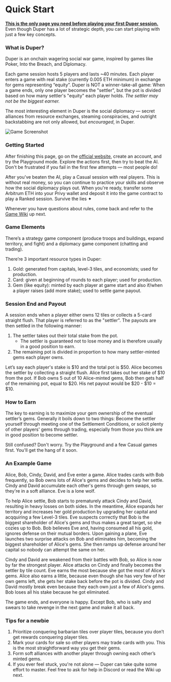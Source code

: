 # Quick Start

**<u>This is the only page you need before playing your first Duper session.</u>** Even though Duper has a lot of strategic depth, you can start playing with just a few key concepts.

### What is Duper?

Duper is an onchain wagering social war game, inspired by games like Poker, Into the Breach, and Diplomacy.

Each game session hosts 5 players and lasts ~40 minutes. Each player enters a game with real stake (currently 0.005 ETH minimum) in exchange for gems representing “equity”. Duper is NOT a winner-take-all game: When a game ends, only one player becomes the "settler", but the pot is divided based on how many settler's "equity" each player holds. _The settler may not be the biggest earner._

The most interesting element in Duper is the social diplomacy — secret alliances from resource exchanges, steaming conspiracies, and outright backstabbing are not only allowed, but _encouraged_, in Duper.

![Game Screenshot](../public/game.png)

### Getting Started

After finishing this page, go on the [official website](https://play.duper.gg), create an account, and try the Playground mode. Explore the actions first, then try to beat the AI. Don't be frustrated if you fail in the first few attempts — most people do!

After you've beaten the AI, play a Casual session with real players. This is without real money, so you can continue to practice your skills and observe how the social diplomacy plays out. When you're ready, transfer some Arbitrum ETH into your Privy wallet and deposit it into the game contract to play a Ranked session. Survive the lies ✦

Whenever you have questions about rules, come back and refer to the [Game Wiki](./wiki) up next.

### Game Elements

There’s a strategy game component (produce troops and buildings, expand territory, and fight) and a diplomacy game component (chatting and trading).

There’re 3 important resource types in Duper:

1. Gold: generated from capitals, level-3 tiles, and economists; used for production.
2. Card: given at beginning of rounds to each player; used for production.
3. Gem (like equity): minted by each player at game start and also if/when a player raises (add more stake); used to settle game payout.

### Session End and Payout

A session ends when a player either owns 12 tiles or collects a 5-card straight flush. That player is referred to as the "settler". The payouts are then settled in the following manner:

1. The settler takes out their total stake from the pot.
   - The settler is guaranteed not to lose money and is therefore usually in a good position to earn.
2. The remaining pot is divided in proportion to how many settler-minted gems each player owns.

Let’s say each player's stake is \$10 and the total pot is \$50. Alice becomes the settler by collecting a straight flush. Alice first takes out her stake of \$10 from the pot. If Bob owns 5 out of 10 Alice-minted gems, Bob then gets half of the remaining pot, equal to \$20. His net payout would be \$20 - \$10 = \$10.

### How to Earn

The key to earning is to maximize your gem ownership of the eventual settler’s gems. Generally it boils down to two things: Become the settler yourself through meeting one of the Settlement Conditions, or solicit plenty of other players' gems through trading, especially from those you think are in good position to become settler.

Still confused? Don't worry. Try the Playground and a few Casual games first. You'll get the hang of it soon.

### An Example Game

Alice, Bob, Cindy, David, and Eve enter a game. Alice trades cards with Bob frequently, so Bob owns lots of Alice's gems and decides to help her settle. Cindy and David accumulate each other's gems through gem swaps, so they're in a soft alliance. Eve is a lone wolf.

To help Alice settle, Bob starts to prematurely attack Cindy and David, resulting in heavy losses on both sides. In the meantime, Alice expands her territory and increases her gold production by upgrading her capital and acqquiring a few Level-3 tiles. Eve suspects correctly that Bob is the biggest shareholder of Alice's gems and thus makes a great target, so she cozies up to Bob. Bob believes Eve and, having consumed all his gold, ignores defense on their mutual borders. Upon gaining a plane, Eve launches two surprise attacks on Bob and eliminates him, becoming the biggest shareholder of Alice's gems. She then ramps up defense around her capital so nobody can attempt the same on her.

Cindy and David are weakened from their battles with Bob, so Alice is now by far the strongest player. Alice attacks on Cindy and finally becomes the settler by tile count. Eve earns the most because she got the most of Alice's gems. Alice also earns a little, because even though she has very few of her own gems left, she gets her stake back before the pot is divided. Cindy and David mostly break even because they each own just a few of Alice's gems. Bob loses all his stake because he got eliminated.

The game ends, and everyone is happy. Except Bob, who is salty and swears to take revenge in the next game and make it all back.

### Tips for a newbie

1. Prioritize conquering barbarian tiles over player tiles, because you don’t get rewards conquering player tiles.
2. Mark your cards for sale so other players may trade cards with you. This is the most straightforward way you get their gems.
3. Form soft alliances with another player through owning each other’s minted gems.
4. If you ever feel stuck, you're not alone — Duper can take quite some effort to master. Feel free to ask for help in Discord or read the Wiki up next.
